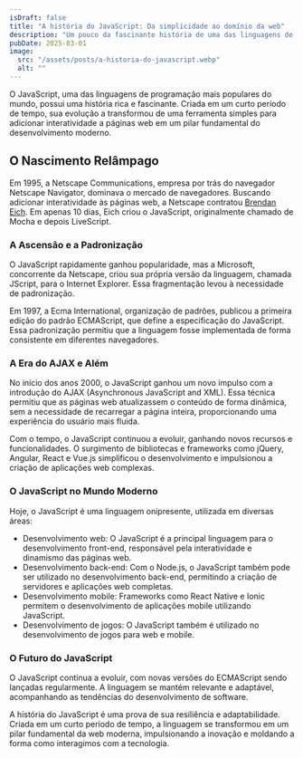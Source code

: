 ```yaml
---
isDraft: false
title: "A história do JavaScript: Da simplicidade ao domínio da web"
description: "Um pouco da fascinante história de uma das linguagens de programação mais populares do mundo"
pubDate: 2025-03-01
image:
  src: "/assets/posts/a-historia-do-javascript.webp"
  alt: ""
---
```


O JavaScript, uma das linguagens de programação mais populares do mundo, possui uma história rica e fascinante. Criada em um curto período de tempo, sua evolução a transformou de uma ferramenta simples para adicionar interatividade a páginas web em um pilar fundamental do desenvolvimento moderno.

## O Nascimento Relâmpago

Em 1995, a Netscape Communications, empresa por trás do navegador Netscape Navigator, dominava o mercado de navegadores. Buscando adicionar interatividade às páginas web, a Netscape contratou <a href="https://pt.wikipedia.org/wiki/Brendan_Eich" target="_blank">Brendan Eich</a>. Em apenas 10 dias, Eich criou o JavaScript, originalmente chamado de Mocha e depois LiveScript.

### A Ascensão e a Padronização

O JavaScript rapidamente ganhou popularidade, mas a Microsoft, concorrente da Netscape, criou sua própria versão da linguagem, chamada JScript, para o Internet Explorer. Essa fragmentação levou à necessidade de padronização.

Em 1997, a Ecma International, organização de padrões, publicou a primeira edição do padrão ECMAScript, que define a especificação do JavaScript. Essa padronização permitiu que a linguagem fosse implementada de forma consistente em diferentes navegadores.

### A Era do AJAX e Além

No início dos anos 2000, o JavaScript ganhou um novo impulso com a introdução do AJAX (Asynchronous JavaScript and XML). Essa técnica permitiu que as páginas web atualizassem o conteúdo de forma dinâmica, sem a necessidade de recarregar a página inteira, proporcionando uma experiência do usuário mais fluida.

Com o tempo, o JavaScript continuou a evoluir, ganhando novos recursos e funcionalidades. O surgimento de bibliotecas e frameworks como jQuery, Angular, React e Vue.js simplificou o desenvolvimento e impulsionou a criação de aplicações web complexas.

### O JavaScript no Mundo Moderno

Hoje, o JavaScript é uma linguagem onipresente, utilizada em diversas áreas:

- Desenvolvimento web: O JavaScript é a principal linguagem para o desenvolvimento
  front-end, responsável pela interatividade e dinamismo das páginas web.
- Desenvolvimento back-end: Com o Node.js, o JavaScript também pode ser utilizado no desenvolvimento back-end, permitindo a criação de servidores e aplicações web completas.
- Desenvolvimento mobile: Frameworks como React Native e Ionic permitem o desenvolvimento de aplicações mobile utilizando JavaScript.
- Desenvolvimento de jogos: O JavaScript também é utilizado no desenvolvimento de jogos para web e mobile.

### O Futuro do JavaScript

O JavaScript continua a evoluir, com novas versões do ECMAScript sendo lançadas regularmente. A linguagem se mantém relevante e adaptável, acompanhando as tendências do desenvolvimento de software.

A história do JavaScript é uma prova de sua resiliência e adaptabilidade. Criada em um curto período de tempo, a linguagem se transformou em um pilar fundamental da web moderna, impulsionando a inovação e moldando a forma como interagimos com a tecnologia.
